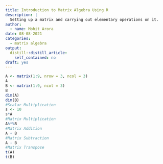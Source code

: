 ```yaml
---
title: Introduction to Matrix Algebra Using R
description: |
  Setting up a matrix and carrying out elementary operations on it.
author:
  - name: Mohit Arora
date: 08-08-2021
categories:
  - matrix algebra
output:
  distill::distill_article:
    self_contained: no
draft: yes
---
```



```r
A <- matrix(1:9, nrow = 3, ncol = 3)
A
B <- matrix(1:9, ncol = 3)
B
dim(A)
dim(B)
#Scalar Multiplication
s <- 10
s*A
#Matrix Multiplication
A%*%B
#Matrix Addition
A + B
#Matrix Subtraction
A - B
#Matrix Transpose
t(A)
t(B)
```



